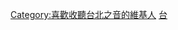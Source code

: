 {{Userbox
  |id=<span style="color: RED;">hit</span><span style="color: Blue;">FM</span><br>107.7
  |id-c=#FFFFFF
  |info=这个用户喜歡收聽'''[[台北之音]]'''。
  |info-c=#E6E6FA
  |info-s=10
  |border-s=1
  |border-c=#E6E6FA
}} <includeonly>[[Category:喜歡收聽台北之音的維基人]]</includeonly><noinclude>
[[Category:媒體用戶框模板|台]]
</noinclude>